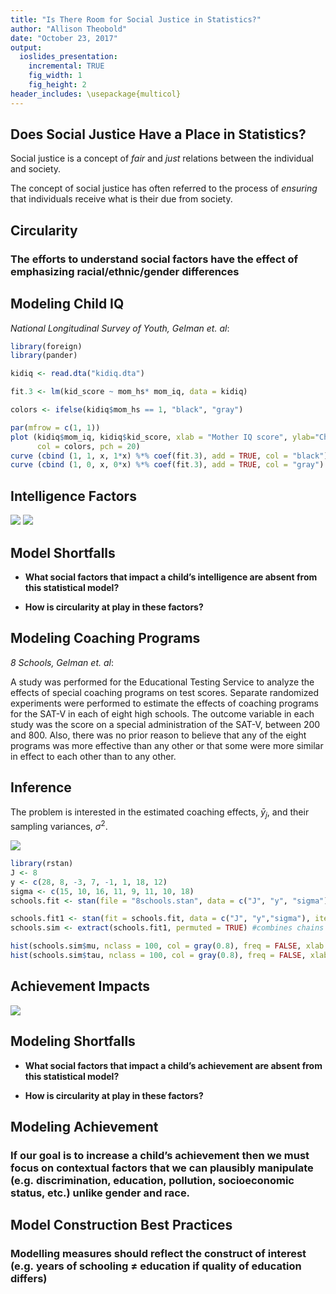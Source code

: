 ```yaml
---
title: "Is There Room for Social Justice in Statistics?"
author: "Allison Theobold"
date: "October 23, 2017"
output:
  ioslides_presentation:
    incremental: TRUE
    fig_width: 1
    fig_height: 2
header_includes: \usepackage{multicol}    
---
```



##  Does Social Justice Have a Place in Statistics?  

Social justice is a concept of _fair_ and _just_ relations between the individual and society.  

The concept of social justice has often referred to the process of _ensuring_ that individuals receive what is their due from society.

## Circularity  

### The efforts to understand social factors have the effect of emphasizing racial/ethnic/gender differences  

## Modeling Child IQ  
_National Longitudinal Survey of Youth, Gelman et. al_:  

```r
library(foreign)
library(pander)

kidiq <- read.dta("kidiq.dta")

fit.3 <- lm(kid_score ~ mom_hs* mom_iq, data = kidiq)

colors <- ifelse(kidiq$mom_hs == 1, "black", "gray")

par(mfrow = c(1, 1))
plot (kidiq$mom_iq, kidiq$kid_score, xlab = "Mother IQ score", ylab="Child IQ score", 
      col = colors, pch = 20)
curve (cbind (1, 1, x, 1*x) %*% coef(fit.3), add = TRUE, col = "black")
curve (cbind (1, 0, x, 0*x) %*% coef(fit.3), add = TRUE, col = "gray")
```

## Intelligence Factors  

![](hs_completion.jpg)
![](income_inequality.jpg)
  

## Model Shortfalls  

* __What social factors that impact a child's intelligence are absent from this statistical model?__  

* __How is circularity at play in these factors?__  


## Modeling Coaching Programs  

_8 Schools, Gelman et. al_:  

A study was performed for the Educational Testing Service to analyze the effects of special coaching programs on test scores. Separate randomized experiments were performed to estimate the effects of coaching programs for the SAT-V in each of eight high schools. The outcome variable in each study was the score on a special administration of the SAT-V, between 200 and 800. Also, there was no prior reason to believe that any of the eight programs was more effective than any other or that some were more similar in effect to each other than to any other.  

## Inference  {.smaller}
The problem is interested in the estimated coaching effects, $\bar{y}_j,$ and their sampling variances, $\sigma^2.$  


![](schools_mean.jpeg)  

<!-- ![](schools_spread.jpeg) -->


```r
library(rstan)
J <- 8
y <- c(28, 8, -3, 7, -1, 1, 18, 12)
sigma <- c(15, 10, 16, 11, 9, 11, 10, 18)
schools.fit <- stan(file = "8schools.stan", data = c("J", "y", "sigma"), iter = 1000, chains = 4)

schools.fit1 <- stan(fit = schools.fit, data = c("J", "y","sigma"), iter = 2000, chains = 4)
schools.sim <- extract(schools.fit1, permuted = TRUE) #combines chains and permutes values, after warmup

hist(schools.sim$mu, nclass = 100, col = gray(0.8), freq = FALSE, xlab = expression(mu), main = "Posterior for Mean of School Scores")
hist(schools.sim$tau, nclass = 100, col = gray(0.8), freq = FALSE, xlab = expression(tau), main = "Posterior for Spread of School Scores")
```

## Achievement Impacts  

![](school_funding.jpg)

## Modeling Shortfalls  

* __What social factors that impact a child's achievement are absent from this statistical model?__  

* __How is circularity at play in these factors?__  

## Modeling Achievement  

### If our goal is to increase a child's achievement then we must focus on contextual factors that we can plausibly manipulate (e.g. discrimination, education, pollution, socioeconomic status, etc.) unlike gender and race.  

## Model Construction Best Practices  

### Modelling measures should reflect the construct of interest (e.g. years of schooling $\neq$ education if quality of education differs)

